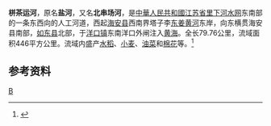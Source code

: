 {{NoteTA
| 1=zh-hans:姜黄; zh-hant:姜黃;
}}
{{Infobox River
  | river_name      = 栟茶运河
  | image_name      =
  | image_size      = 
  | caption         = 
  | origin          = [[江苏省|江苏省]][[海安县|海安县]]西南界塔子李[[东姜黄河|东姜黄河]]东岸
  | mouth           = 江苏省[[如东县|如东县]][[洋口镇_(如东县)|洋口镇]]东南[[黄海|黄海]]
  | basin_countries = {{PRC}}
  | length          = 79.76公里
  | elevation       = 
  | mouth_elevation = 
  | discharge       = 
  | watershed       =446平方公里
}}
'''栟茶运河'''，原名'''盐河'''，又名'''北串场河'''，是[[中華人民共和國|中華人民共和國]][[江苏省|江苏省]][[里下河水网|里下河水网]]东南部的一条东西向的人工河道，西起[[海安县|海安县]]西南界塔子李[[东姜黄河|东姜黄河]]东岸，向东横贯海安县南部，[[如东县|如东县]]北部，于[[洋口镇_(如东县)|洋口镇]]东南洋口外闸注入[[黄海|黄海]]。全长79.76公里，流域面积446平方公里。流域内盛产[[水稻|水稻]]、[[小麦|小麦]]、[[油菜|油菜]]和[[棉花|棉花]]等。<ref name="中国河湖大典">{{cite book zh |author=《[[中国河湖大典|中国河湖大典]]》编纂委员会 |title=《中国河湖大典·淮河卷》 |format=M |edition=1 |location=北京 |publisher=中国水利水电出版社 |date=2010年9月 |pages=156页 |id= ISBN 978-7-5084-7953-8}}</ref>
==参考资料==
{{reflist}}
{{淮河}}
[[Category:里下河水网|B]]